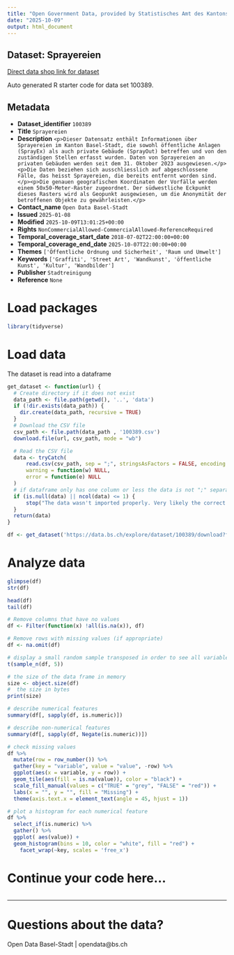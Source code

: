 ```yaml
---
title: "Open Government Data, provided by Statistisches Amt des Kantons Basel-Stadt - DCC Data Competence Center"
date: "2025-10-09"
output: html_document
---
```


## Dataset: Sprayereien

[Direct data shop link for dataset](https://data.bs.ch/explore/dataset/100389)

Auto generated R starter code for data set 100389.

## Metadata

- **Dataset_identifier** `100389`
- **Title** `Sprayereien`
- **Description** `<p>Dieser Datensatz enthält Informationen über Sprayereien im Kanton Basel-Stadt, die sowohl öffentliche Anlagen (SprayEx) als auch private Gebäude (SprayOut) betreffen und von den zuständigen Stellen erfasst wurden. Daten von Sprayereien an privaten Gebäuden werden seit dem 31. Oktober 2023 ausgewiesen.</p><p>Die Daten beziehen sich ausschliesslich auf abgeschlossene Fälle, das heisst Sprayereien, die bereits entfernt worden sind.</p><p>Die genauen geografischen Koordinaten der Vorfälle werden einem 50x50-Meter-Raster zugeordnet. Der südwestliche Eckpunkt dieses Rasters wird als Geopunkt ausgewiesen, um die Anonymität der betroffenen Objekte zu gewährleisten.</p>`
- **Contact_name** `Open Data Basel-Stadt`
- **Issued** `2025-01-08`
- **Modified** `2025-10-09T13:01:25+00:00`
- **Rights** `NonCommercialAllowed-CommercialAllowed-ReferenceRequired`
- **Temporal_coverage_start_date** `2018-07-02T22:00:00+00:00`
- **Temporal_coverage_end_date** `2025-10-07T22:00:00+00:00`
- **Themes** `['Öffentliche Ordnung und Sicherheit', 'Raum und Umwelt']`
- **Keywords** `['Graffiti', 'Street Art', 'Wandkunst', 'öffentliche Kunst', 'Kultur', 'Wandbilder']`
- **Publisher** `Stadtreinigung`
- **Reference** `None`


# Load packages

```r

library(tidyverse)
```

# Load data

The dataset is read into a dataframe

```r
get_dataset <- function(url) {
  # Create directory if it does not exist
  data_path <- file.path(getwd(), '..', 'data')
  if (!dir.exists(data_path)) {
    dir.create(data_path, recursive = TRUE)
  }
  # Download the CSV file
  csv_path <- file.path(data_path , '100389.csv')
  download.file(url, csv_path, mode = "wb")

  # Read the CSV file
  data <- tryCatch(
      read.csv(csv_path, sep = ";", stringsAsFactors = FALSE, encoding = "UTF-8"),
      warning = function(w) NULL,
      error = function(e) NULL
  )
  # if dataframe only has one column or less the data is not ";" separated
  if (is.null(data) || ncol(data) <= 1) {
      stop("The data wasn't imported properly. Very likely the correct separator couldn't be found.\nPlease check the dataset manually and adjust the code.")
  }
  return(data)
}
```

```r

df <- get_dataset('https://data.bs.ch/explore/dataset/100389/download?format=csv&timezone=Europe%2FZurich')

```

# Analyze data

```r

glimpse(df)
str(df)

head(df)
tail(df)

```

```r
# Remove columns that have no values
df <- Filter(function(x) !all(is.na(x)), df)

# Remove rows with missing values (if appropriate)
df <- na.omit(df)
```

```r
# display a small random sample transposed in order to see all variables
t(sample_n(df, 5))
```

```r
# the size of the data frame in memory
size <- object.size(df)
#  the size in bytes
print(size)
```

```r
# describe numerical features
summary(df[, sapply(df, is.numeric)])
```

```r
# describe non-numerical features
summary(df[, sapply(df, Negate(is.numeric))])
```

```r
# check missing values
df %>%
  mutate(row = row_number()) %>%
  gather(key = "variable", value = "value", -row) %>%
  ggplot(aes(x = variable, y = row)) +
  geom_tile(aes(fill = is.na(value)), color = "black") +
  scale_fill_manual(values = c("TRUE" = "grey", "FALSE" = "red")) +
  labs(x = "", y = "", fill = "Missing") +
  theme(axis.text.x = element_text(angle = 45, hjust = 1))
```

```r
# plot a histogram for each numerical feature
df %>%
  select_if(is.numeric) %>%
  gather() %>%
  ggplot( aes(value)) +
  geom_histogram(bins = 10, color = "white", fill = "red") +
    facet_wrap(~key, scales = 'free_x')
```

# Continue your code here...

```r

```
------------------------------------------------------------------------

# Questions about the data?

Open Data Basel-Stadt | opendata@bs.ch
